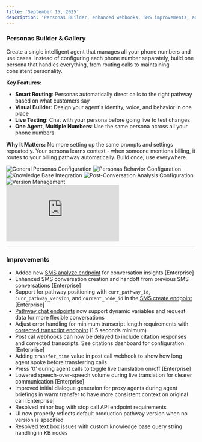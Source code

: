 ```yaml
---
title: 'September 15, 2025'
description: 'Personas Builder, enhanced webhooks, SMS improvements, and platform optimizations'
---
```


### Personas Builder & Gallery

Create a single intelligent agent that manages all your phone numbers and use cases. Instead of configuring each phone number separately, build one persona that handles everything, from routing calls to maintaining consistent personality.

**Key Features:**
- **Smart Routing**: Personas automatically direct calls to the right pathway based on what customers say
- **Visual Builder**: Design your agent's identity, voice, and behavior in one place
- **Live Testing**: Chat with your persona before going live to test changes
- **One Agent, Multiple Numbers**: Use the same persona across all your phone numbers

**Why It Matters:**
No more setting up the same prompts and settings repeatedly. Your persona learns context - when someone mentions billing, it routes to your billing pathway automatically. Build once, use everywhere.

<Tabs>
  <Tab title="General">
    <img 
      src="../changelog_assets/09_15_2025/Personas_general.jpeg" 
      style={{ width: "100%", borderRadius: "0.5rem", marginTop: "1rem", marginBottom: "1rem" }}
      alt="General Personas Configuration"
    />
  </Tab>
  <Tab title="Behavior">
    <img 
      src="../changelog_assets/09_15_2025/Personas_behavior.jpeg" 
      style={{ width: "100%", borderRadius: "0.5rem", marginTop: "1rem", marginBottom: "1rem" }}
      alt="Personas Behavior Configuration"
    />
  </Tab>
  <Tab title="Knowledge">
    <img 
      src="../changelog_assets/09_15_2025/Personas_knowledge.jpeg" 
      style={{ width: "100%", borderRadius: "0.5rem", marginTop: "1rem", marginBottom: "1rem" }}
      alt="Knowledge Base Integration"
    />
  </Tab>
  <Tab title="Analysis">
    <img 
      src="../changelog_assets/09_15_2025/Personas_analysis.jpeg" 
      style={{ width: "100%", borderRadius: "0.5rem", marginTop: "1rem", marginBottom: "1rem" }}
      alt="Post-Conversation Analysis Configuration"
    />
  </Tab>
  <Tab title="Versioning">
    <img 
      src="../changelog_assets/09_15_2025/Personas_versioning.jpeg" 
      style={{ width: "100%", borderRadius: "0.5rem", marginTop: "1rem", marginBottom: "1rem" }}
      alt="Version Management"
    />
  </Tab>
</Tabs>

<div style={{ position: "relative", paddingBottom: "56.25%", height: 0, overflow: "hidden", marginTop: "1rem", marginBottom: "1rem" }}>
  <iframe 
    src="https://www.loom.com/embed/d3d9a4473c6f48f88fd067a6e33f8619" 
    title="Personas Demo"
    frameborder="0" 
    allowfullscreen
    style={{ position: "absolute", top: 0, left: 0, width: "100%", height: "100%", borderRadius: "0.5rem" }}
  ></iframe>
</div>

---

### Improvements

- Added new [SMS analyze endpoint](/api-v1/post/sms-analyze#body) for conversation insights [Enterprise]
- Enhanced SMS conversation creation and handoff from previous SMS conversations [Enterprise]  
- Support for pathway positioning with `curr_pathway_id`, `curr_pathway_version`, and `current_node_id` in the [SMS create endpoint](/api-v1/post/sms-create#body-parameters) [Enterprise]
- [Pathway chat endpoints](/api-v1/post/pathway-chat#body) now support dynamic variables and request data for more flexible conversations
- Adjust error handling for minimum transcript length requirements with [corrected transcript endpoint](/api-v1/get/calls-corrected-transcript) (1.5 seconds minimum)
- Post cal webhooks can now be delayed to include citation responses and corrected transcripts. See citations dashboard for configuration. [Enterprise]
- Adding `transfer_time` value in post call webhook to show how long agent spoke before transferring calls  
- Press '0' during agent calls to toggle live translation on/off [Enterprise]
- Lowered speech-over-speech volume during live translation for clearer communication [Enterprise]
- Improved initial dialogue generaion for proxy agents during agent briefings in warm transfer to have more consistent context on original call [Enterprise]
- Resolved minor bug with stop call API endpoint requirements
- UI now properly reflects default production pathway version when no version is specified
- Resolved text box issues with custom knowledge base query string handling in KB nodes

